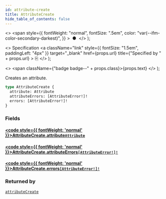 ```yaml
---
id: attribute-create
title: AttributeCreate
hide_table_of_contents: false
---
```


  <>
    <span
      style={{
        fontWeight: "normal",
        fontSize: ".5em",
        color: "var(--ifm-color-secondary-darkest)",
      }}
    >
      &nbsp;●&nbsp;
    </span>
  </>
);

  <>
    Specification
    <a
      className="link"
      style={{ fontSize: "1.5em", paddingLeft: "4px" }}
      target="\_blank"
      href={props.url}
      title={"Specified by " + props.url}
    >
      ⎘
    </a>
  </>
);

  <>
    <span className={"badge badge--" + props.class}>{props.text}</span>
  </>
);

Creates an attribute.

```graphql
type AttributeCreate {
  attribute: Attribute
  attributeErrors: [AttributeError!]!
  errors: [AttributeError!]!
}
```

### Fields

#### [<code style={{ fontWeight: 'normal' }}>AttributeCreate.<b>attribute</b></code>](#)<Bullet />[`Attribute`](../../../storefront/attributes/objects/attribute) <Badge class="secondary" text="object"/>

>

#### [<code style={{ fontWeight: 'normal' }}>AttributeCreate.<b>attributeErrors</b></code>](#)<Bullet />[`[AttributeError!]!`](../../../storefront/attributes/objects/attribute-error) <Badge class="secondary" text="non-null"/> <Badge class="secondary" text="object"/>

>

#### [<code style={{ fontWeight: 'normal' }}>AttributeCreate.<b>errors</b></code>](#)<Bullet />[`[AttributeError!]!`](../../../storefront/attributes/objects/attribute-error) <Badge class="secondary" text="non-null"/> <Badge class="secondary" text="object"/>

>

### Returned by

[`attributeCreate`](../../../storefront/attributes/mutations/attribute-create) <Badge class="secondary" text="mutation"/>
